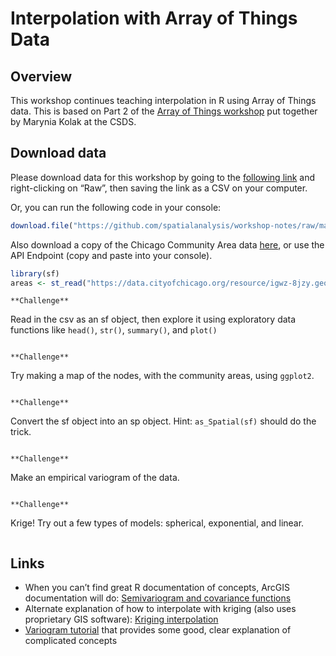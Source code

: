 # Interpolation with Array of Things Data

## Overview

This workshop continues teaching interpolation in R using Array of Things data. This is based on Part 2 of the [Array of Things workshop](https://geodacenter.github.io/aot-workshop/) put together by Marynia Kolak at the CSDS. 

## Download data

Please download data for this workshop by going to the [following link](https://github.com/spatialanalysis/workshop-notes/blob/master/data/node_temps.csv) and right-clicking on "Raw", then saving the link as a CSV on your computer. 

Or, you can run the following code in your console:

```r
download.file("https://github.com/spatialanalysis/workshop-notes/raw/master/data/node_temps.csv", destfile = "node-temps.csv")
```

Also download a copy of the Chicago Community Area data [here](https://data.cityofchicago.org/Facilities-Geographic-Boundaries/Boundaries-Community-Areas-current-/cauq-8yn6), or use the API Endpoint (copy and paste into your console).
```r
library(sf)
areas <- st_read("https://data.cityofchicago.org/resource/igwz-8jzy.geojson")
```



```block
**Challenge**
```
Read in the csv as an sf object, then explore it using exploratory data functions like `head()`, `str()`, `summary()`, and `plot()`
```block
```

```block
**Challenge**
```
Try making a map of the nodes, with the community areas, using `ggplot2`.
```block
```

```block
**Challenge**
```
Convert the sf object into an sp object. Hint: `as_Spatial(sf)` should do the trick.
```block
```

```block
**Challenge**
```
Make an empirical variogram of the data.
```block
```

```block
**Challenge**
```
Krige! Try out a few types of models: spherical, exponential, and linear.
```block
```

## Links
- When you can't find great R documentation of concepts, ArcGIS documentation will do: [Semivariogram and covariance functions](https://pro.arcgis.com/en/pro-app/help/analysis/geostatistical-analyst/semivariogram-and-covariance-functions.htm)
- Alternate explanation of how to interpolate with kriging (also uses proprietary GIS software): [Kriging interpolation](https://gisgeography.com/kriging-interpolation-prediction/)
- [Variogram tutorial](http://www.goldensoftware.com/variogramTutorial.pdf) that provides some good, clear explanation of complicated concepts
